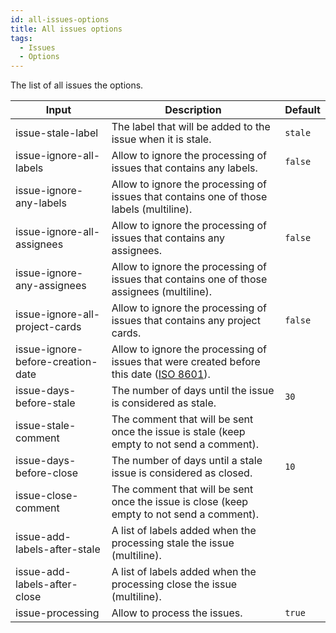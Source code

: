 ```yaml
---
id: all-issues-options
title: All issues options
tags:
  - Issues
  - Options
---
```


The list of all issues the options.

| Input                             | Description                                                                                                                                     | Default |
| --------------------------------- | ----------------------------------------------------------------------------------------------------------------------------------------------- | ------- |
| issue-stale-label                 | The label that will be added to the issue when it is stale.                                                                                     | `stale` |
| issue-ignore-all-labels           | Allow to ignore the processing of issues that contains any labels.                                                                              | `false` |
| issue-ignore-any-labels           | Allow to ignore the processing of issues that contains one of those labels (multiline).                                                         |         |
| issue-ignore-all-assignees        | Allow to ignore the processing of issues that contains any assignees.                                                                           | `false` |
| issue-ignore-any-assignees        | Allow to ignore the processing of issues that contains one of those assignees (multiline).                                                      |         |
| issue-ignore-all-project-cards    | Allow to ignore the processing of issues that contains any project cards.                                                                       | `false` |
| issue-ignore-before-creation-date | Allow to ignore the processing of issues that were created before this date ([ISO 8601](https://moment.github.io/luxon/#/parsing?id=iso-8601)). |         |
| issue-days-before-stale           | The number of days until the issue is considered as stale.                                                                                      | `30`    |
| issue-stale-comment               | The comment that will be sent once the issue is stale (keep empty to not send a comment).                                                       |         |
| issue-days-before-close           | The number of days until a stale issue is considered as closed.                                                                                 | `10`    |
| issue-close-comment               | The comment that will be sent once the issue is close (keep empty to not send a comment).                                                       |         |
| issue-add-labels-after-stale      | A list of labels added when the processing stale the issue (multiline).                                                                         |         |
| issue-add-labels-after-close      | A list of labels added when the processing close the issue (multiline).                                                                         |         |
| issue-processing                  | Allow to process the issues.                                                                                                                    | `true`  |
